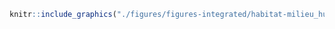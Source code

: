 <!-- #### Habitats - Milieu humide {-} -->


<!-- -------------------------------------------------- -->

```r
knitr::include_graphics("./figures/figures-integrated/habitat-milieu_humide.png")
```

<br>

